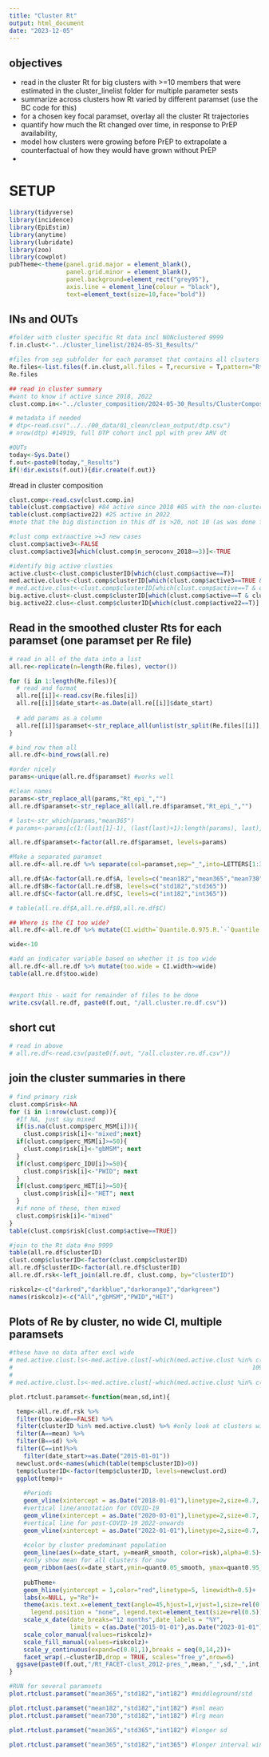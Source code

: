 ```yaml
---
title: "Cluster Rt"
output: html_document
date: "2023-12-05"
---
```


## objectives
* read in the cluster Rt for big clusters with >=10 members that were estimated in the cluster_linelist folder for multiple parameter sests
* summarize across clusters how Rt varied by different paramset (use the BC code for this)
* for a chosen key focal paramset, overlay all the cluster Rt trajectories
* quantify how much the Rt changed over time, in response to PrEP availability, 
* model how clusters were growing before PrEP to extrapolate a counterfactual of how they would have grown without PrEP
* 

# SETUP
```r
library(tidyverse)
library(incidence)
library(EpiEstim)
library(anytime)
library(lubridate)
library(zoo)
library(cowplot)
pubTheme<-theme(panel.grid.major = element_blank(), 
                panel.grid.minor = element_blank(),
                panel.background=element_rect("grey95"), 
                axis.line = element_line(colour = "black"),
                text=element_text(size=10,face="bold"))
```

## INs and OUTs
```r
#folder with cluster specific Rt data incl NONclustered 9999
f.in.clust<-"../cluster_linelist/2024-05-31_Results/"

#files from sep subfolder for each paramset that contains all clsuters
Re.files<-list.files(f.in.clust,all.files = T,recursive = T,pattern="Rt_epiestim",full.names = T)
Re.files

## read in cluster summary 
#want to know if active since 2018, 2022
clust.comp.in<-"../cluster_composition/2024-05-30_Results/ClusterComposition.csv"

# metadata if needed
# dtp<-read.csv("../../00_data/01_clean/clean_output/dtp.csv")
# nrow(dtp) #14919, full DTP cohort incl ppl with prev ARV dt

#OUTs
today<-Sys.Date()
f.out<-paste0(today,"_Results")
if(!dir.exists(f.out)){dir.create(f.out)}
```

#read in cluster composition
```r
clust.comp<-read.csv(clust.comp.in)
table(clust.comp$active) #84 active since 2018 #85 with the non-clustered as 9999
table(clust.comp$active22) #25 active in 2022
#note that the big distinction in this df is >20, not 10 (as was done for Re)

#clust comp extraactive >=3 new cases
clust.comp$active3<-FALSE
clust.comp$active3[which(clust.comp$n_seroconv_2018>=3)]<-TRUE

#identify big active clusties
active.clust<-clust.comp$clusterID[which(clust.comp$active==T)]
med.active.clust<-clust.comp$clusterID[which(clust.comp$active3==TRUE & clust.comp$medium==TRUE)]# >=size 10
# med.active.clust<-clust.comp$clusterID[which(clust.comp$active==T & clust.comp$medium==T)]# >=size 10
big.active.clust<-clust.comp$clusterID[which(clust.comp$active==T & clust.comp$big==T)]
big.active22.clus<-clust.comp$clusterID[which(clust.comp$active22==T)]

```

## Read in the smoothed cluster Rts for each paramset (one paramset per Re file)
```r
# read in all of the data into a list
all.re<-replicate(n=length(Re.files), vector())

for (i in 1:length(Re.files)){
  # read and format
  all.re[[i]]<-read.csv(Re.files[i])
  all.re[[i]]$date_start<-as.Date(all.re[[i]]$date_start)
  
  # add params as a column
  all.re[[i]]$paramset<-str_replace_all(unlist(str_split(Re.files[[i]],"/"))[[5]],".csv|clust_Rt_epiestim_","")
}

# bind_row them all
all.re.df<-bind_rows(all.re)

#order nicely
params<-unique(all.re.df$paramset) #works well

#clean names
params<-str_replace_all(params,"Rt_epi_","")
all.re.df$paramset<-str_replace_all(all.re.df$paramset,"Rt_epi_","")

# last<-str_which(params,"mean365")
# params<-params[c(1:(last[1]-1), (last(last)+1):length(params), last)]

all.re.df$paramset<-factor(all.re.df$paramset, levels=params)

#Make a separated paramset
all.re.df<-all.re.df %>% separate(col=paramset,sep="_",into=LETTERS[1:3],remove = F)

all.re.df$A<-factor(all.re.df$A, levels=c("mean182","mean365","mean730"))
all.re.df$B<-factor(all.re.df$B, levels=c("std182","std365"))
all.re.df$C<-factor(all.re.df$C, levels=c("int182","int365"))

# table(all.re.df$A,all.re.df$B,all.re.df$C)

## Where is the CI too wide?
all.re.df<-all.re.df %>% mutate(CI.width=`Quantile.0.975.R.`-`Quantile.0.025.R.`, .keep = "all")

wide<-10

#add an indicator variable based on whether it is too wide
all.re.df<-all.re.df %>% mutate(too.wide = CI.width>=wide)
table(all.re.df$too.wide)


#export this - wait for remainder of files to be done 
write.csv(all.re.df, paste0(f.out, "/all.cluster.re.df.csv"))
```

## short cut
```r
# read in above 
# all.re.df<-read.csv(paste0(f.out, "/all.cluster.re.df.csv"))
```

## join the cluster summaries in there
```r

# find primary risk
clust.comp$risk<-NA
for (i in 1:nrow(clust.comp)){
  #If NA, just say mixed
  if(is.na(clust.comp$perc_MSM[i])){
    clust.comp$risk[i]<-"mixed";next}
  if(clust.comp$perc_MSM[i]>=50){
    clust.comp$risk[i]<-"gbMSM"; next
  }
  if(clust.comp$perc_IDU[i]>=50){
    clust.comp$risk[i]<-"PWID"; next
  }
  if(clust.comp$perc_HET[i]>=50){
    clust.comp$risk[i]<-"HET"; next
  }
  #if none of these, then mixed
  clust.comp$risk[i]<-"mixed"
}
table(clust.comp$risk[clust.comp$active==TRUE])

#join to the Rt data #no 9999
table(all.re.df$clusterID)
clust.comp$clusterID<-factor(clust.comp$clusterID)
all.re.df$clusterID<-factor(all.re.df$clusterID)
all.re.df.rsk<-left_join(all.re.df, clust.comp, by="clusterID")

riskcolz<-c("darkred","darkblue","darkorange3","darkgreen")
names(riskcolz)<-c("All","gbMSM","PWID","HET")
```


## Plots of Re by cluster, no wide CI, multiple paramsets
```r
#these have no data after excl wide
# med.active.clust.ls<-med.active.clust[-which(med.active.clust %in% c(14, 29, 221, 206, 132,
#                                                                   109, 168, 203, 193, 201, 208))]
# 
# med.active.clust.ls<-med.active.clust[-which(med.active.clust %in% c(168,193))]

plot.rtclust.paramset<-function(mean,sd,int){

  temp<-all.re.df.rsk %>%
  filter(too.wide==FALSE) %>%
  filter(clusterID %in% med.active.clust) %>% #only look at clusters with new cases since 2018 and size>9
  filter(A==mean) %>%
  filter(B==sd) %>%
  filter(C==int)%>%
    filter(date_start>=as.Date("2015-01-01"))
  newclust.ord<-names(which(table(temp$clusterID)>0))
  temp$clusterID<-factor(temp$clusterID, levels=newclust.ord)
  ggplot(temp)+
  
    #Periods
    geom_vline(xintercept = as.Date("2018-01-01"),linetype=2,size=0.7, alpha=0.6)+
    #vertical line/annotation for COVID-19
    geom_vline(xintercept = as.Date("2020-03-01"),linetype=2,size=0.7, alpha=0.6)+
    #vertical line for post-COVID-19 2022-onwards
    geom_vline(xintercept = as.Date("2022-01-01"),linetype=2,size=0.7, alpha=0.6)+
  
    #color by cluster predominant population
    geom_line(aes(x=date_start, y=meanR_smooth, color=risk),alpha=0.5)+
    #only show mean for all clusters for now
    geom_ribbon(aes(x=date_start,ymin=quant0.05_smooth, ymax=quant0.95_smooth, fill=risk),alpha=0.1)+
    
    pubTheme+
    geom_hline(yintercept = 1,color="red",linetype=5, linewidth=0.5)+
    labs(x=NULL, y="Re")+
    theme(axis.text.x=element_text(angle=45,hjust=1,vjust=1,size=rel(0.8)),
      legend.position = "none", legend.text=element_text(size=rel(0.5)))+ 
    scale_x_date(date_breaks="12 months",date_labels = "%Y", 
                 limits = c(as.Date("2015-01-01"),as.Date("2023-01-01")), expand=c(0,0))+
    scale_color_manual(values=riskcolz)+
    scale_fill_manual(values=riskcolz)+
    scale_y_continuous(expand=c(0.01,1),breaks = seq(0,14,2))+
    facet_wrap(.~clusterID,drop = TRUE, scales="free_y",nrow=6)
  ggsave(paste0(f.out,"/Rt_FACET-clust_2012-pres_",mean,"_",sd,"_",int,".png"),height=8,width=8.5)
}

#RUN for several paramsets
plot.rtclust.paramset("mean365","std182","int182") #middleground/std

plot.rtclust.paramset("mean182","std182","int182") #sml mean
plot.rtclust.paramset("mean730","std182","int182") #lrg mean

plot.rtclust.paramset("mean365","std365","int182") #longer sd

plot.rtclust.paramset("mean365","std182","int365") #longer interval window

```


